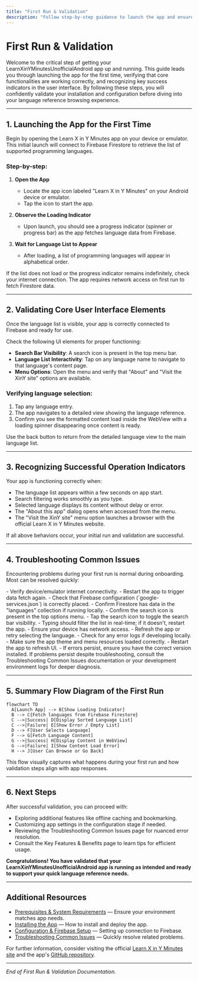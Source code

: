 ```yaml
---
title: "First Run & Validation"
description: "Follow step-by-step guidance to launch the app and ensure it works as intended. Learn to recognize successful indicators in the user interface and verify core functionality. Includes tips to check for common errors and validate the setup."
---
```


# First Run & Validation

Welcome to the critical step of getting your LearnXinYMinutesUnofficialAndroid app up and running. This guide leads you through launching the app for the first time, verifying that core functionalities are working correctly, and recognizing key success indicators in the user interface. By following these steps, you will confidently validate your installation and configuration before diving into your language reference browsing experience.

---

## 1. Launching the App for the First Time

Begin by opening the Learn X in Y Minutes app on your device or emulator. This initial launch will connect to Firebase Firestore to retrieve the list of supported programming languages.

### Step-by-step:

1. **Open the App**
   - Locate the app icon labeled "Learn X in Y Minutes" on your Android device or emulator.
   - Tap the icon to start the app.

2. **Observe the Loading Indicator**
   - Upon launch, you should see a progress indicator (spinner or progress bar) as the app fetches language data from Firebase.

3. **Wait for Language List to Appear**
   - After loading, a list of programming languages will appear in alphabetical order.

<Tip>
If the list does not load or the progress indicator remains indefinitely, check your internet connection. The app requires network access on first run to fetch Firestore data.
</Tip>

---

## 2. Validating Core User Interface Elements

Once the language list is visible, your app is correctly connected to Firebase and ready for use.

Check the following UI elements for proper functioning:

- **Search Bar Visibility**: A search icon is present in the top menu bar.
- **Language List Interactivity**: Tap on any language name to navigate to that language's content page.
- **Menu Options**: Open the menu and verify that "About" and "Visit the XinY site" options are available.

### Verifying language selection:

1. Tap any language entry.
2. The app navigates to a detailed view showing the language reference.
3. Confirm you see the formatted content load inside the WebView with a loading spinner disappearing once content is ready.

<Tip>
Use the back button to return from the detailed language view to the main language list.
</Tip>

---

## 3. Recognizing Successful Operation Indicators

Your app is functioning correctly when:

- The language list appears within a few seconds on app start.
- Search filtering works smoothly as you type.
- Selected language displays its content without delay or error.
- The "About this app" dialog opens when accessed from the menu.
- The "Visit the XinY site" menu option launches a browser with the official Learn X in Y Minutes website.

<Check>
If all above behaviors occur, your initial run and validation are successful.
</Check>

---

## 4. Troubleshooting Common Issues

Encountering problems during your first run is normal during onboarding. Most can be resolved quickly:

<AccordionGroup title="Troubleshooting First Run Issues">
<Accordion title="App Shows Empty List or Stuck on Loading">
- Verify device/emulator internet connectivity.
- Restart the app to trigger data fetch again.
- Check that Firebase configuration (`google-services.json`) is correctly placed.
- Confirm Firestore has data in the "languages" collection if running locally.
</Accordion>
<Accordion title="Search Bar Does Not Appear or Filter Does Not Work">
- Confirm the search icon is present in the top options menu.
- Tap the search icon to toggle the search bar visibility.
- Typing should filter the list in real-time; if it doesn't, restart the app.
</Accordion>
<Accordion title="Language Content Does Not Load After Selection">
- Ensure your device has network access.
- Refresh the app or retry selecting the language.
- Check for any error logs if developing locally.
</Accordion>
<Accordion title="Menu Options Are Missing or Unresponsive">
- Make sure the app theme and menu resources loaded correctly.
- Restart the app to refresh UI.
- If errors persist, ensure you have the correct version installed.
</Accordion>
</AccordionGroup>

<Warning>
If problems persist despite troubleshooting, consult the Troubleshooting Common Issues documentation or your development environment logs for deeper diagnosis.
</Warning>

---

## 5. Summary Flow Diagram of the First Run

```mermaid
flowchart TD
  A[Launch App] --> B[Show Loading Indicator]
  B --> C{Fetch languages from Firebase Firestore}
  C -->|Success| D[Display Sorted Language List]
  C -->|Failure| E[Show Error / Empty List]
  D --> F[User Selects Language]
  F --> G[Fetch Language Content]
  G -->|Success| H[Display Content in WebView]
  G -->|Failure| I[Show Content Load Error]
  H --> J[User Can Browse or Go Back]
```

This flow visually captures what happens during your first run and how validation steps align with app responses.

---

## 6. Next Steps

After successful validation, you can proceed with:

- Exploring additional features like offline caching and bookmarking.
- Customizing app settings in the configuration stage if needed.
- Reviewing the Troubleshooting Common Issues page for nuanced error resolution.
- Consult the Key Features & Benefits page to learn tips for efficient usage.

**Congratulations! You have validated that your LearnXinYMinutesUnofficialAndroid app is running as intended and ready to support your quick language reference needs.**

---

## Additional Resources

- [Prerequisites & System Requirements](/getting-started/setup-installation/prerequisites-requirements) — Ensure your environment matches app needs.
- [Installing the App](/getting-started/setup-installation/installation-instructions) — How to install and deploy the app.
- [Configuration & Firebase Setup](/getting-started/setup-installation/configuration-setup) — Setting up connection to Firebase.
- [Troubleshooting Common Issues](/getting-started/setup-installation/troubleshooting-common-issues) — Quickly resolve related problems.

For further information, consider visiting the official [Learn X in Y Minutes site](https://learnxinyminutes.com/) and the app's [GitHub repository](https://github.com/modelorona/LearnXinYMinutesUnofficalAndroidApp).

---

_End of First Run & Validation Documentation._